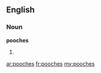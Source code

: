 ==English==

===Noun===
'''pooches'''

# {{plural of|[[pooch]]}}

[[ar:pooches]]
[[fr:pooches]]
[[my:pooches]]
